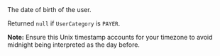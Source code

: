 <ResponseField name="Birthday" type="timestamp" >    
The date of birth of the user.  

Returned `null` if `UserCategory` is `PAYER`.  

**Note:** Ensure this Unix timestamp accounts for your timezone to avoid midnight being interpreted as the day before.
</ResponseField>